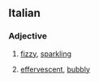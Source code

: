 ==Italian==

===Adjective===
{{it-adj|frizzant|e|i}}

# {{context|of wine|lang=it}} [[fizzy]], [[sparkling]]
# {{context|of a person|lang=it}} [[effervescent]], [[bubbly]]
